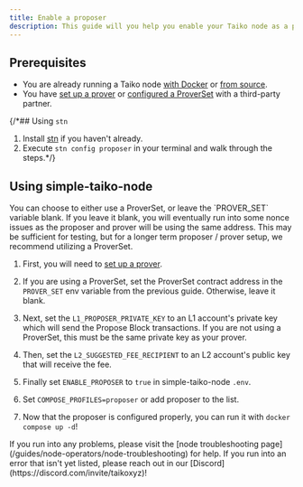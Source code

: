```yaml
---
title: Enable a proposer
description: This guide will you help you enable your Taiko node as a proposer.
---
```



## Prerequisites

- You are already running a Taiko node [with Docker](/guides/node-operators/run-a-taiko-node-with-docker) or [from source](/guides/node-operators/build-a-taiko-node-from-source).
- You have [set up a prover](/guides/node-operators/enable-a-prover) or [configured a ProverSet](/guides/node-operators/deploy-a-proverset) with a third-party partner.

{/*## Using `stn`

1. Install [stn](https://github.com/d1onys1us/stn) if you haven't already.
2. Execute `stn config proposer` in your terminal and walk through the steps.*/}

## Using simple-taiko-node

<Aside type="caution">
You can choose to either use a ProverSet, or leave the `PROVER_SET` variable blank. If you leave it blank, you will eventually run into some nonce issues as the proposer and prover will be using the same address. This may be sufficient for testing, but for a longer term proposer / prover setup, we recommend utilizing a ProverSet.
</Aside>

<Steps>

1. First, you will need to [set up a prover](/guides/node-operators/enable-a-prover).

2. If you are using a ProverSet, set the ProverSet contract address in the `PROVER_SET` env variable from the previous guide. Otherwise, leave it blank.

3. Next, set the `L1_PROPOSER_PRIVATE_KEY` to an L1 account's private key which will send the Propose Block transactions. If you are not using a ProverSet, this must be the same private key as your prover.

4. Then, set the `L2_SUGGESTED_FEE_RECIPIENT` to an L2 account's public key that will receive the fee.

5. Finally set `ENABLE_PROPOSER` to `true` in simple-taiko-node `.env`.

6. Set `COMPOSE_PROFILES=proposer` or add proposer to the list.

7. Now that the proposer is configured properly, you can run it with `docker compose up -d`!

</Steps>

<Card title="Troubleshooting" icon="error">
    If you run into any problems, please visit the [node troubleshooting page](/guides/node-operators/node-troubleshooting) for help.
    If you run into an error that isn't yet listed, please reach out in our [Discord](https://discord.com/invite/taikoxyz)!
</Card>
